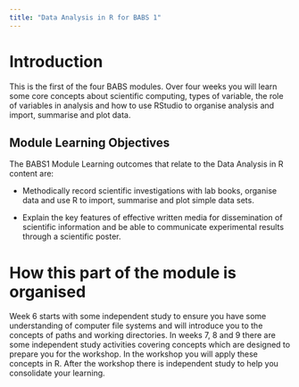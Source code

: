 ```yaml
---
title: "Data Analysis in R for BABS 1"
---
```


# Introduction

This is the first of the four BABS modules. Over four weeks you will learn some core concepts about scientific computing, types of variable, the role of variables in analysis and how to use RStudio to organise analysis and import, summarise and plot data.

## Module Learning Objectives

The BABS1 Module Learning outcomes that relate to the Data Analysis in R content are:

-   Methodically record scientific investigations with lab books, organise data and use R to import, summarise and plot simple data sets.

-   Explain the key features of effective written media for dissemination of scientific information and be able to communicate experimental results through a scientific poster.

# How this part of the module is organised

Week 6 starts with some independent study to ensure you have some understanding of computer file systems and will introduce you to the concepts of paths and working directories. In weeks 7, 8 and 9 there are some independent study activities covering concepts which are designed to prepare you for the workshop. In the workshop you will apply these concepts in R. After the workshop there is independent study to help you consolidate your learning.
